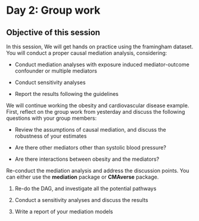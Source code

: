 # Day 2: Group work

<!-- conduct causal mediation analysis, interpretation, conduct sensitivity analysis, interpretation, reporting according to guidelines - Jie will take first look  -->

::: callout-note
## Objective of this session

In this session, We will get hands on practice using the framingham
dataset. You will conduct a proper causal mediation analysis,
considering:

-   Conduct mediation analyses with exposure induced mediator-outcome
    confounder or multiple mediators

-   Conduct sensitivity analyses

-   Report the results following the guidelines
:::

We will continue working the obesity and cardiovascular disease example.
First, reflect on the group work from yesterday and discuss the
following questions with your group members:

-   Review the assumptions of causal mediation, and discuss the
    robustness of your estimates

-   Are there other mediators other than systolic blood pressure?

-   Are there interactions between obesity and the mediators?

Re-conduct the mediation analysis and address the discussion points. You
can either use the **mediation** package or **CMAverse** package.

1.  Re-do the DAG, and investigate all the potential pathways

2.  Conduct a sensitivity analyses and discuss the results

3.  Write a report of your mediation models
